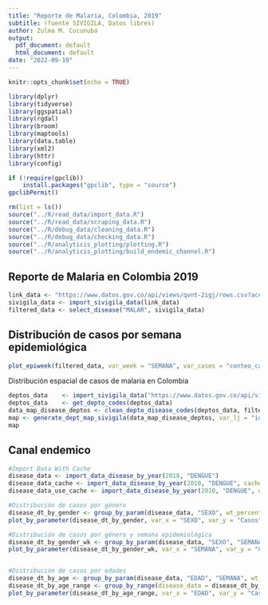 ```yaml
---
title: "Reporte de Malaria, Colombia, 2019"
subtitle: (fuente SIVIGILA, Datos libres)
author: Zulma M. Cucunubá
output:
  pdf_document: default
  html_document: default
date: "2022-09-19"
---
```


```r
knitr::opts_chunk$set(echo = TRUE)

library(dplyr)
library(tidyverse)
library(ggspatial)
library(rgdal)
library(broom)
library(maptools)
library(data.table)
library(xml2)
library(httr)
library(config)

if (!require(gpclib)) 
    install.packages("gpclib", type = "source")
gpclibPermit()

rm(list = ls())
source("../R/read_data/import_data.R")
source("../R/read_data/scraping_data.R")
source("../R/debug_data/cleaning_data.R")
source("../R/debug_data/checking_data.R")
source("../R/analyticis_plotting/plotting.R")
source("../R/analyticis_plotting/build_endemic_channel.R")
```

## Reporte de Malaria en Colombia 2019

```r
link_data <- "https://www.datos.gov.co/api/views/qvnt-2igj/rows.csv?accessType=DOWNLOAD"
sivigila_data <- import_sivigila_data(link_data)
filtered_data <- select_disease("MALAR", sivigila_data)

```

## Distribución de casos por semana epidemiológica


```r

plot_epiweek(filtered_data, var_week = "SEMANA", var_cases = "conteo_casos", year = 2019, type = "date", xlabel = "Fecha de semana epidemiológica")

```

Distribución espacial de casos de malaria en Colombia

```r
deptos_data    <- import_sivigila_data("https://www.datos.gov.co/api/views/gdxc-w37w/rows.csv?accessType=DOWNLOAD")
deptos_data    <- get_depto_codes(deptos_data)
data_map_disease_deptos <- clean_depto_disease_codes(deptos_data, filtered_data)
map <- generate_dept_map_sivigila(data_map_disease_deptos, var_lj = "id")
map

```
## Canal endemico

```r

#Import Data With Cache
disease_data <- import_data_disease_by_year(2018, "DENGUE")
disease_data_cache <- import_data_disease_by_year(2010, "DENGUE", cache = TRUE)
disease_data_use_cache <- import_data_disease_by_year(2010, "DENGUE", use_cache = TRUE)

#Distribución de casos por género
disease_dt_by_gender <- group_by_param(disease_data, "SEXO", wt_percentage = TRUE)
plot_by_parameter(disease_dt_by_gender, var_x = "SEXO", var_y = "Casos", var_fill = "SEXO", var_per = "Porcentaje", label_x = "Género", label_y = "Casos \n (Porcentajes)", scale_name = "Género", scale_labels = c("Femenino", "Masculino"), diagram_title = "Diagrama para la variable Sexo", legend_pos = "right", bar_wd = 0.6, text_sz = 4)

#Distribución de casos por género y semana epidemiológica
disease_dt_by_gender_wk <- group_by_param(disease_data, "SEXO", "SEMANA", TRUE)
plot_by_parameter(disease_dt_by_gender_wk, var_x = "SEMANA", var_y = "Casos", var_fill = "SEXO", var_per = "Porcentaje", label_x = "Género", label_y = "Casos \n (Porcentajes)", scale_name = "Género", scale_labels = c("Femenino", "Masculino"), diagram_title = "Diagrama para la variable Sexo", legend_pos = "right", bar_wd = 1, text_sz = 0.5)


#Distribución de casos por edades
disease_dt_by_age <- group_by_param(disease_data, "EDAD", "SEMANA", wt_percentage = TRUE)
disease_dt_by_age_range <- group_by_range(disease_data = disease_dt_by_age, "EDAD", min_val = 0, max_val = max(disease_dt_by_age$EDAD), 5)
plot_by_parameter(disease_dt_by_age_range, var_x = "EDAD", var_y = "Casos", var_fill = "EDAD",label_x = "Edad", label_y = "Casos", scale_name = "Edad", scale_labels = disease_dt_by_age_range$EDAD, diagram_title = "Diagrama para la variable Edad", legend_pos = "bottom", bar_wd = 0.7, text_sz = 3)

```
 